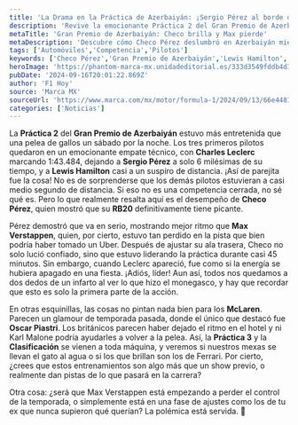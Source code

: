 ```yaml
---
title: 'La Drama en la Práctica de Azerbaiyán: ¡Sergio Pérez al borde del triunfo!'
description: 'Revive la emocionante Práctica 2 del Gran Premio de Azerbaiyán, donde Checo Pérez brilló y Verstappen la pasó mal. ¡Pon a prueba tu corazón!'
metaTitle: 'Gran Premio de Azerbaiyán: Checo brilla y Max pierde'
metaDescription: 'Descubre cómo Checo Pérez deslumbró en Azerbaiyán mientras Verstappen lucha. ¡Un espectáculo que no te puedes perder!'
tags: ['Automóviles','Competencia','Pilotos']
keywords: ['Checo Pérez','Gran Premio de Azerbaiyán','Lewis Hamilton','Charles Leclerc','Max Verstappen']
heroImage: 'https://phantom-marca-mx.unidadeditorial.es/333d3549fddb4d361173c5d55ea8bde9/resize/600/mx/assets/multimedia/imagenes/2024/09/13/17262355932466.jpg'
pubDate: '2024-09-16T20:01:22.869Z'
author: 'F1 Hoy'
source: 'Marca MX'
sourceUrl: 'https://www.marca.com/mx/motor/formula-1/2024/09/13/66e44813e2704e12948b4579.html'
categories: ['Noticias']
---
```

La **Práctica 2** del **Gran Premio de Azerbaiyán** estuvo más entretenida que una pelea de gallos un sábado por la noche. Los tres primeros pilotos quedaron en un emocionante empate técnico, con **Charles Leclerc** marcando 1:43.484, dejando a **Sergio Pérez** a solo 6 milésimas de su tiempo, y a **Lewis Hamilton** casi a un suspiro de distancia. ¡Así de parejita fue la cosa! No es de sorprenderse que los demás pilotos estuvieran a casi medio segundo de distancia. Si eso no es una competencia cerrada, no sé qué es. Pero lo que realmente resalta aquí es el desempeño de **Checo Pérez**, quien mostró que su **RB20** definitivamente tiene picante.

Pérez demostró que va en serio, mostrando mejor ritmo que **Max Verstappen**, quien, por cierto, estuvo tan perdido en la pista que bien podría haber tomado un Uber. Después de ajustar su ala trasera, Checo no solo lució confiado, sino que estuvo liderando la práctica durante casi 45 minutos. Sin embargo, cuando Leclerc apareció, fue como si la energía se hubiera apagado en una fiesta. ¡Adiós, líder! Aun así, todos nos quedamos a dos dedos de un infarto al ver lo que hizo el monegasco, y hay que recordar que esto es solo la primera parte de la acción.

En otras esquinillas, las cosas no pintan nada bien para los **McLaren**. Parecen un glamour de temporada pasada, donde el único que destacó fue **Oscar Piastri**. Los británicos parecen haber dejado el ritmo en el hotel y ni Karl Malone podría ayudarles a volver a la pelea. Así, la **Práctica 3** y la **Clasificación** se vienen a toda máquina, y veremos si nuestros mexas se llevan el gato al agua o si los que brillan son los de Ferrari. Por cierto, ¿crees que estos entrenamientos son algo más que un show previo, o realmente dan pistas de lo que pasará en la carrera? 

Otra cosa: ¿será que Max Verstappen está empezando a perder el control de la temporada, o simplemente está en una fase de ajustes como los de tu ex que nunca supieron qué querían? La polémica está servida. 🎉


